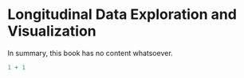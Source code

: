 # Longitudinal Data Exploration and Visualization

In summary, this book has no content whatsoever.

```r
1 + 1
```
